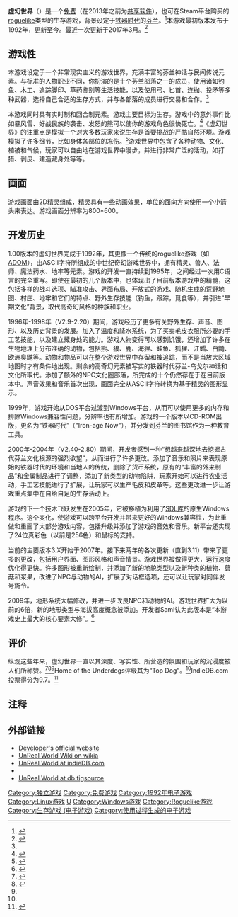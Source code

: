 {{noteTA
| G1=Games
}}
{{Infobox video game
|title=虚幻世界
|developer = Sami Maaranen
|publisher = Enormous Elk
|designer = Sami Maaranen、Erkka Lehmus
|released = 1992
|platform = [[Windows|Windows]]、[[Mac_OS_X|Mac OS X]]、[[Linux|Linux]]
|genre = Roguelike、生存模拟
|modes = [[单人游戏|单人游戏]]
}}

'''虚幻世界'''（{{lang-en|''UnReal World''}}）是一个[[免费软件|免费]]（在2013年之前为[[共享软件|共享软件]]），也可在Steam平台购买的[[roguelike|roguelike]]类型的生存游戏，背景设定于[[铁器时代|铁器时代]]的[[芬兰|芬兰]]。<ref name= "UnReal World at HOTU">{{cite web|url=http://www.homeoftheunderdogs.net/game.php?id=2817|publisher=[[Home_of_the_underdogs|Home of the underdogs]]|title=UnReal World, The|accessdate=2012-04-25|archive-url=https://web.archive.org/web/20111007014913/http://www.homeoftheunderdogs.net/game.php?id=2817|archive-date=2011-10-07|dead-url=yes}}</ref>本游戏最初版本发布于1992年，更新至今。最近一次更新于2017年3月。<ref name= "UnReal World Development">{{cite web|url=http://unrealworld.fi/|publisher=[[UnReal_World_Website|UnReal World Website]]|title=UnReal World Development|accessdate=2015-08-08|archive-url=https://web.archive.org/web/20150809155751/http://www.unrealworld.fi/|archive-date=2015-08-09|dead-url=yes}}</ref>

==游戏性==
本游戏设定于一个非常现实主义的游戏世界，充满丰富的芬兰神话与民间传说元素。与标准的人物职业不同，你扮演的是十个芬兰部落之一的成员，使用诸如钓鱼、木工、追踪脚印、草药鉴别等生活技能，以及使用弓、匕首、连枷、投矛等多种武器，选择自己合适的生存方式，并与各部落的成员进行交易和合作。<ref name="UnReal World at HOTU" />

本游戏同时具有实时制和回合制元素。游戏主要目标为生存。游戏中的意外事件比如暴风雪、好战民族的袭击、发怒的熊可以使你的游戏角色很快死亡。<ref name= "Rock, Paper, Shotgun - Potions And Pitfalls: My Year In Roguelikes">{{cite web|url=http://www.rockpapershotgun.com/2011/12/15/potions-and-pitfalls-my-year-in-roguelikes/|publisher=[[Rock,_Paper,_Shotgun|Rock, Paper, Shotgun]]|title=Potions And Pitfalls: My Year In Roguelikes|accessdate=2012-04-29|archive-url=https://web.archive.org/web/20120423080222/http://www.rockpapershotgun.com/2011/12/15/potions-and-pitfalls-my-year-in-roguelikes/|archive-date=2012-04-23|dead-url=yes}}</ref>《虚幻世界》的注重点是模拟一个对大多数玩家来说生存是首要挑战的严酷自然环境。游戏模拟了许多细节，比如身体各部位的冻伤。<ref name= "GameSpy - I Survived Medieval Finland">{{cite web|url=http://www.gamespy.com/articles/517/517647p1.html|publisher=[[GameSpy|GameSpy]]|title=I Survived Medieval Finland|accessdate=2012-04-25|archive-url=https://web.archive.org/web/20111006052844/http://www.gamespy.com/articles/517/517647p1.html|archive-date=2011-10-06|dead-url=yes}}</ref>游戏世界中包含了各种动物、文化、植被和气候，玩家可以自由地在游戏世界中漫步，并进行非常广泛的活动，如打猎、剥皮、建造藏身处等等。

==画面==
游戏画面由2D[[精灵_(计算机图形学)|精灵]]组成，[[精灵_(计算机图形学)|精灵]]具有一些动画效果，单位的面向方向使用一个小箭头来表达。游戏画面分辨率为800*600。

==开发历史==
1.00版本的虚幻世界完成于1992年，其更像一个传统的roguelike游戏（如[[ADOM|ADOM]]），由ASCII字符所组成的中世纪奇幻游戏世界中，拥有精灵、兽人、法师、魔法药水、地牢等元素。游戏的开发一直持续到1995年，之间经过一次用C语言的完全重写。即使在最初的几个版本中，也体现出了目前版本游戏中的精髓，这包括多样的战斗选项、瞄准攻击、界面布局、开放式的游戏、随机生成的荒野地图、村庄、地牢和它们的特点、野外生存技能（钓鱼，跟踪，觅食等），并引进“早期文化”背景，取代高奇幻风格的种族和职业。

1996年-1998年（V2.9-2.20）期间，游戏经历了更多有关野外生存、声音、图形、以及历史背景的发展。加入了温度和降水系统，为了买卖毛皮衣服所必要的手工艺技能，以及建立藏身处的能力。游戏人物变得可以感到饥饿，还增加了许多在生物地理上分布准确的动物，包括熊、狼、鹿、海狸、鲑鱼、狐狸、江鳕、白鼬、欧洲臭鼬等。动物和物品可以在整个游戏世界中存留和被追踪，而不是当放大区域地图时才有条件地出现。剩余的高奇幻元素被写实的铁器时代芬兰-乌戈尔神话和文化所取代。添加了额外的NPC文化圈部落，所完成的十个仍然存在于在目前版本中。声音效果和音乐首次出现，画面完全从ASCII字符转换为基于[[精灵图|精灵]]的图形显示。

1999年，游戏开始从DOS平台过渡到Windows平台，从而可以使用更多的内存和排除Windows兼容性问题，分辨率也有所增加。游戏的一个版本以CD-ROM出版，更名为“铁器时代”（"Iron-age Now"），并分发到芬兰的图书馆作为一种教育工具。

2000年-2004年（V2.40-2.80）期间，开发者感到一种“想越来越深地去挖掘古代芬兰文化根源的强烈欲望”，从而进行了许多更改。添加了音乐和照片来表现原始的铁器时代的环境和当地人的传统，删除了货币系统，原有的“丰富的外来制品”和金属制品进行了调整，添加了新类型的动物陷阱，玩家开始可以进行农业活动，手工艺技能进行了扩展，让玩家可以生产毛皮和皮革等。这些更改进一步让游戏重点集中在自给自足的生存活动上。

游戏的下一个技术飞跃发生在2005年，它被移植为利用了[[SDL|SDL库]]的原生Windows程序。这个变化，使游戏可以跨平台开发并带来更好的Windows兼容性，为此重做和重画了大部分游戏内容，包括升级并添加了游戏的音效和音乐。新平台还实现了24位真彩色（以前是256色）和鼠标的支持。

当前的主要版本3.X开始于2007年。接下来两年的各次更新（直到3.11）带来了更多的更改，包括用户界面、图形风格和声音情景。游戏世界被做得更大，运行速度优化得更快。许多图形被重新绘制，并添加了新的地貌类型以及新种类的植物、蘑菇和浆果，改进了NPC与动物的AI，扩展了对话框选项，还可以让玩家对同伴发号施令。

2009年，地形系统大幅修改，并进一步改良NPC和动物的AI。游戏世界扩大为以前的6倍，新的地形类型与海拔高度概念被添加。开发者Sami认为此版本是“本游戏史上最大的核心要素大修”。<ref>{{cite web|last=Maaranen|first=Sami|title=UnReal World RPG - Development History of The Game|url=http://www.jmp.fi/~smaarane/urw_devhist.html|accessdate=13 January 2013|deadurl=yes|archiveurl=https://web.archive.org/web/20120704052332/http://www.jmp.fi/~smaarane/urw_devhist.html|archivedate=2012年7月4日|df=}}</ref>

== 评价 ==
纵观这些年来，虚幻世界一直以其深度、写实性、所营造的氛围和玩家的沉浸度被人们所称赞。<ref>{{cite web|title=5 Reasons I Bought UnReal World RPG|url=http://www.bucketbros.com/text/5-reasons-i-bought-unreal-world-rpg.html|access-date=2013-10-07|archive-url=https://web.archive.org/web/20130819085934/http://www.bucketbros.com/text/5-reasons-i-bought-unreal-world-rpg.html|archive-date=2013-08-19|dead-url=yes}}</ref><ref>{{cite web|url=http://deepthinkingforfun.com/2012/01/03/just-like-real-life-except-fun/|accessdate=2013-01-14|title=Deep Thinking For Fun - Just like real life except fun!|archive-url=https://web.archive.org/web/20141224064836/http://deepthinkingforfun.com/2012/01/03/just-like-real-life-except-fun/|archive-date=2014-12-24|dead-url=yes}}</ref><ref name=indiedb/>Home of the Underdogs评级其为“Top Dog”。<ref name="UnReal World at HOTU"/>IndieDB.com投票得分为9.7。<ref name=indiedb>{{cite web|url=http://www.indiedb.com/games/the-unreal-world|title=The UnReal World Windows game - Indie DB|accessdate=2013-01-14|archive-url=https://web.archive.org/web/20120420031433/http://www.indiedb.com/games/the-unreal-world|archive-date=2012-04-20|dead-url=yes}}</ref>

== 注释 ==
{{Reflist}}

== 外部链接 ==
* [https://web.archive.org/web/20130921123144/http://www.unrealworld.fi/ Developer's official website]
* [https://web.archive.org/web/20131027002429/http://unrealworld.wikia.com/wiki/Unreal_World_Wiki UnReal World Wiki on wikia]
* [https://web.archive.org/web/20140518064644/http://www.indiedb.com/games/the-unreal-world UnReal World at indieDB.com]
* {{MobyGames|id=/unreal-world}}
* [https://web.archive.org/web/20120322182924/http://db.tigsource.com/games/unreal-world UnReal World at db.tigsource]

{{DEFAULTSORT:UnReal World}}
[[Category:独立游戏|Category:独立游戏]]
[[Category:免费游戏|Category:免费游戏]]
[[Category:1992年电子游戏|Category:1992年电子游戏]]
[[Category:Linux游戏|Category:Linux游戏]]
[[Category:MacOS遊戲|U]]
[[Category:Windows游戏|Category:Windows游戏]]
[[Category:Roguelike游戏|Category:Roguelike游戏]]
[[Category:生存游戏_(电子游戏)|Category:生存游戏 (电子游戏)]]
[[Category:使用过程生成的电子游戏|Category:使用过程生成的电子游戏]]